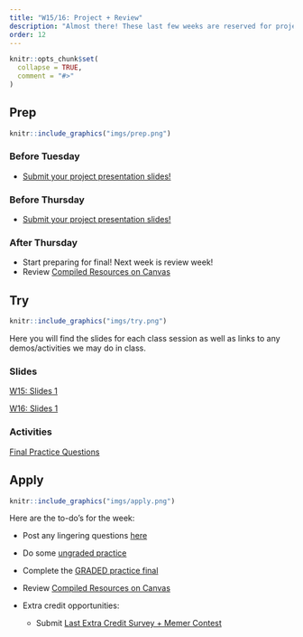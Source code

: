 ```yaml
---
title: "W15/16: Project + Review"
description: "Almost there! These last few weeks are reserved for project presentations and a final review."
order: 12
---
```


```r
knitr::opts_chunk$set(
  collapse = TRUE,
  comment = "#>"
)
```


## Prep


:::::{.card .border .border-2 .border-info}
:::: {.grid .g-0}
::: {.g-col-3}
:::: {.card-body}

```r
knitr::include_graphics("imgs/prep.png")
```

::::
:::

::: {.g-col-9}
:::: {.card-body}
### Before Tuesday


- <span style="color:#508AB0"><a href="https://bowdoin.instructure.com/courses/6946/modules/items/463554" target="_blank">Submit your project presentation slides!</a></span>

### Before Thursday

- <span style="color:#508AB0"><a href="https://bowdoin.instructure.com/courses/6946/modules/items/463554" target="_blank">Submit your project presentation slides!</a></span>

### After Thursday

- Start preparing for final! Next week is review week!
- Review <span style="color:#508AB0"><a href="https://bowdoin.instructure.com/courses/6946/modules/items/464736" target="_blank">Compiled Resources on Canvas</a></span>

::::
:::
::::
:::::

## Try {.mt-5}

:::::{.card .border .border-2 .border-info}
:::: {.grid .g-0}
::: {.g-col-3}
:::: {.card-body}

```r
knitr::include_graphics("imgs/try.png")
```

::::
:::

::: {.g-col-9}
:::: {.card-body}

Here you will find the slides for each class session as well as links to any demos/activities we may do in class.

### Slides

<a class="btn btn-outline-info" href="../../slides/W15_review.pdf" role="button" target="_blank">W15: Slides 1</a>

<a class="btn btn-outline-info" href="../../slides/W16_review.pdf" role="button" target="_blank">W16: Slides 1</a>

<!-- <a class="btn btn-outline-info" href="../../slides/W1_research_design.pdf" role="button" target="_blank">W1: Slides 2</a> -->

### Activities

<a class="btn btn-outline-info" href="https://docs.google.com/document/d/1acY1IwTBTuTmwJ2MPy0n67obrxHdNFOyPmx35TR91BI/edit?usp=sharing" role="button" target="_blank">Final Practice Questions</a>



::::
:::


::::
:::::

## Apply {.mt-5}

:::::{.card .border .border-2 .border-info}
:::: {.grid .g-0}
::: {.g-col-3}
:::: {.card-body}

```r
knitr::include_graphics("imgs/apply.png")
```

::::
:::

::: {.g-col-9}
:::: {.card-body}

Here are the to-do's for the week:

- Post any lingering questions <a href="https://forms.gle/FUPZMhQWY8cNEdYs9" target="_blank">here</a>
- Do some <span style="color:#508AB0"><a href="https://bowdoin.instructure.com/courses/6946/modules/items/464093" target="_blank">ungraded practice</a></span>
- Complete the <span style="color:#508AB0"><a href="https://bowdoin.instructure.com/courses/6946/modules/items/465038" target="_blank">GRADED practice final</a></span>
- Review <span style="color:#508AB0"><a href="https://bowdoin.instructure.com/courses/6946/modules/items/464736" target="_blank">Compiled Resources on Canvas</a></span>


- Extra credit opportunities:
  - Submit <span style="color:#508AB0"><a href="https://bowdoin.instructure.com/courses/6946/modules/items/464304" target="_blank">Last Extra Credit Survey + Memer Contest </a></span> 

::::
:::


::::
:::::

